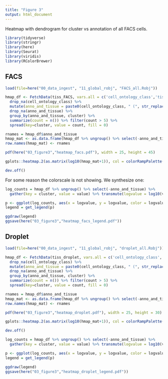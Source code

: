 ```yaml
---
title: "Figure 3"
output: html_document
---
```


Heatmap with dendrogram for cluster vs annotation of all FACS cells.

```r
library(tidyverse)
library(stringr)
library(here)
library(Seurat)
library(viridis)
library(RColorBrewer)
```

## FACS

```r
load(file=here("00_data_ingest", "11_global_robj", "FACS_all.Robj"))
```

```r
hmap_df <- FetchData(tiss_FACS, vars.all = c('cell_ontology_class','tissue', 'cluster')) %>% 
  drop_na(cell_ontology_class) %>% 
  mutate(anno_and_tissue = paste0(cell_ontology_class, " (", str_replace(tissue, "_", " "), ")")) %>% 
  drop_na(anno_and_tissue) %>% 
  group_by(anno_and_tissue, cluster) %>% 
  summarize(count = n()) %>% filter(count > 5) %>% 
  spread(key=cluster, value = count, fill = 0)
```


```r
rnames = hmap_df$anno_and_tissue
hmap_mat <- as.data.frame(hmap_df %>% ungroup() %>% select(-anno_and_tissue))
row.names(hmap_mat) <- rnames

pdf(here("03_figure3","heatmap_facs.pdf"), width = 25, height = 45)

gplots::heatmap.2(as.matrix(log10(hmap_mat+1)), col = colorRampPalette(c("white","red"))(256), trace = "none", margins=c(10,50), Colv=TRUE, dendrogram = "n", cexRow = 2.0, cexCol = 2.0, key = FALSE, keysize = 0.05, distfun=function(x) as.dist(1-cor(t(x))))

dev.off()
```

For some reason the colorscale is not showing. We synthesize one:

```r
log_counts = hmap_df %>% ungroup() %>% select(-anno_and_tissue) %>% 
  gather(key = cluster, value = value) %>% transmute(logvalue = log10(value + 1))

p <- ggplot(log_counts, aes(x = logvalue, y = logvalue, color = logvalue)) + geom_point() + scale_colour_gradient(low = "white", high = "red") + labs(color = "Log10(nCells + 1)")
legend = get_legend(p)

ggdraw(legend)
ggsave(here("03_figure3","heatmap_facs_legend.pdf"))
```

## Droplet

```r
load(file=here("00_data_ingest", "11_global_robj", "droplet_all.Robj"))
```

```r
hmap_df <- FetchData(tiss_droplet, vars.all = c('cell_ontology_class','tissue', 'cluster')) %>%
  drop_na(cell_ontology_class) %>% 
  mutate(anno_and_tissue = paste0(cell_ontology_class, " (", str_replace(tissue, "_", " "), ")")) %>% 
  drop_na(anno_and_tissue) %>% 
  group_by(anno_and_tissue, cluster) %>% 
  summarize(count = n()) %>% filter(count > 5) %>% 
  spread(key=cluster, value = count, fill = 0)
```

```r
rnames = hmap_df$anno_and_tissue
hmap_mat <- as.data.frame(hmap_df %>% ungroup() %>% select(-anno_and_tissue))
row.names(hmap_mat) <- rnames

pdf(here("03_figure3","heatmap_droplet.pdf"), width = 25, height = 30)

gplots::heatmap.2(as.matrix(log10(hmap_mat+1)), col = colorRampPalette(c("white","red"))(256), trace = "none", margins=c(10,50), Colv=TRUE, dendrogram = "n", cexRow = 2.0, cexCol = 2.0, key = FALSE, keysize = 0.05, distfun=function(x) as.dist(1-cor(t(x))))

dev.off()
```

```r
log_counts = hmap_df %>% ungroup() %>% select(-anno_and_tissue) %>% 
  gather(key = cluster, value = value) %>% transmute(logvalue = log10(value + 1))

p <- ggplot(log_counts, aes(x = logvalue, y = logvalue, color = logvalue)) + geom_point() + scale_colour_gradient(low = "white", high = "red") + labs(color = "Log10(nCells + 1)")
legend = get_legend(p)

ggdraw(legend)
ggsave(here("03_figure3","heatmap_droplet_legend.pdf"))
```
